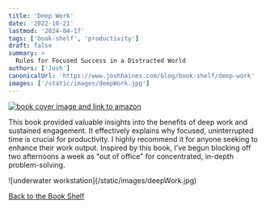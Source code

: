 ```yaml
---
title: 'Deep Work'
date: '2022-10-21'
lastmod: '2024-04-17'
tags: ['book-shelf', 'productivity']
draft: false
summary: >
  Rules for Focused Success in a Distracted World
authors: ['Josh']
canonicalUrl: 'https://www.joshhaines.com/blog/book-shelf/deep-work'
images: ['/static/images/deepWork.jpg']
---
```


<div className="mx-auto w-1/3">
  <a href="https://www.amazon.com/gp/product/B09VQ2WZ4Y">
    <img
      alt="book cover image and link to amazon"
      src="https://m.media-amazon.com/images/I/41hWyn5ZPTL._SY445_SX342_.jpg"
    />
  </a>
</div>

This book provided valuable insights into the benefits of deep work and sustained engagement. It effectively explains why focused, uninterrupted time is crucial for productivity. I highly recommend it for anyone seeking to enhance their work output. Inspired by this book, I've begun blocking off two afternoons a week as "out of office" for concentrated, in-depth problem-solving.

<div className="-mx-2 flex flex-wrap justify-center overflow-hidden xl:-mx-2">
  <div className="my-1 w-full overflow-hidden px-2 xl:my-1 xl:w-3/4 xl:px-2">
    ![underwater workstation](/static/images/deepWork.jpg)
  </div>
</div>

[Back to the Book Shelf](/blog/book-shelf)
